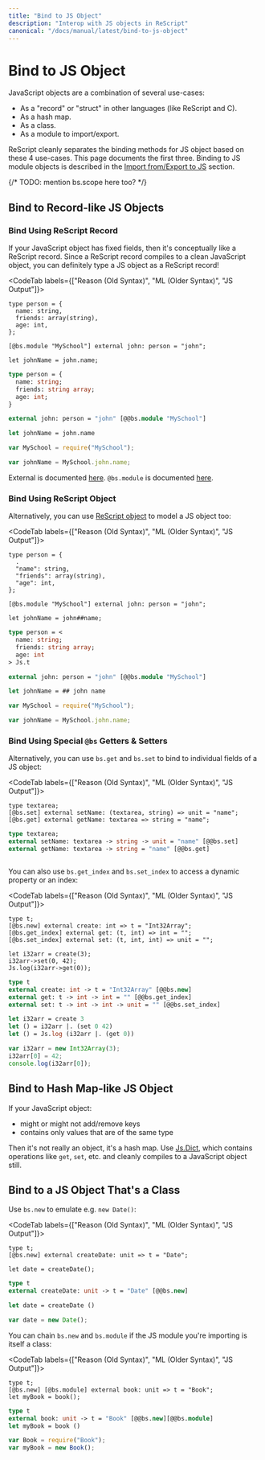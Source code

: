 ```yaml
---
title: "Bind to JS Object"
description: "Interop with JS objects in ReScript"
canonical: "/docs/manual/latest/bind-to-js-object"
---
```


# Bind to JS Object

JavaScript objects are a combination of several use-cases:

- As a "record" or "struct" in other languages (like ReScript and C).
- As a hash map.
- As a class.
- As a module to import/export.

ReScript cleanly separates the binding methods for JS object based on these 4 use-cases. This page documents the first three. Binding to JS module objects is described in the [Import from/Export to JS](import-from-export-to-js.md) section.

{/* TODO: mention bs.scope here too? */}

## Bind to Record-like JS Objects

### Bind Using ReScript Record

If your JavaScript object has fixed fields, then it's conceptually like a ReScript record. Since a ReScript record compiles to a clean JavaScript object, you can definitely type a JS object as a ReScript record!

<CodeTab labels={["Reason (Old Syntax)", "ML (Older Syntax)", "JS Output"]}>

```re
type person = {
  name: string,
  friends: array(string),
  age: int,
};

[@bs.module "MySchool"] external john: person = "john";

let johnName = john.name;
```
```ml
type person = {
  name: string;
  friends: string array;
  age: int;
}

external john: person = "john" [@@bs.module "MySchool"]

let johnName = john.name
```
```js
var MySchool = require("MySchool");

var johnName = MySchool.john.name;
```

</CodeTab>

External is documented [here](external.md). `@bs.module` is documented [here](import-from-export-to-js.md).

### Bind Using ReScript Object

Alternatively, you can use [ReScript object](object.md) to model a JS object too:

<CodeTab labels={["Reason (Old Syntax)", "ML (Older Syntax)", "JS Output"]}>

```re
type person = {
  .
  "name": string,
  "friends": array(string),
  "age": int,
};

[@bs.module "MySchool"] external john: person = "john";

let johnName = john##name;
```
```ml
type person = <
  name: string;
  friends: string array;
  age: int
> Js.t

external john: person = "john" [@@bs.module "MySchool"]

let johnName = ## john name
```
```js
var MySchool = require("MySchool");

var johnName = MySchool.john.name;
```

</CodeTab>

### Bind Using Special `@bs` Getters & Setters

Alternatively, you can use `bs.get` and `bs.set` to bind to individual fields of a JS object:

<CodeTab labels={["Reason (Old Syntax)", "ML (Older Syntax)", "JS Output"]}>

```re
type textarea;
[@bs.set] external setName: (textarea, string) => unit = "name";
[@bs.get] external getName: textarea => string = "name";
```
```ml
type textarea;
external setName: textarea -> string -> unit = "name" [@@bs.set]
external getName: textarea -> string = "name" [@@bs.get]
```
```js
```

</CodeTab>

You can also use `bs.get_index` and `bs.set_index` to access a dynamic property or an index:

<CodeTab labels={["Reason (Old Syntax)", "ML (Older Syntax)", "JS Output"]}>

```re
type t;
[@bs.new] external create: int => t = "Int32Array";
[@bs.get_index] external get: (t, int) => int = "";
[@bs.set_index] external set: (t, int, int) => unit = "";

let i32arr = create(3);
i32arr->set(0, 42);
Js.log(i32arr->get(0));
```
```ml
type t
external create: int -> t = "Int32Array" [@@bs.new]
external get: t -> int -> int = "" [@@bs.get_index]
external set: t -> int -> int -> unit = "" [@@bs.set_index]

let i32arr = create 3
let () = i32arr |. (set 0 42)
let () = Js.log (i32arr |. (get 0))
```
```js
var i32arr = new Int32Array(3);
i32arr[0] = 42;
console.log(i32arr[0]);
```

</CodeTab>

## Bind to Hash Map-like JS Object

If your JavaScript object:

- might or might not add/remove keys
- contains only values that are of the same type

Then it's not really an object, it's a hash map. Use [Js.Dict](api/js/dict), which contains operations like `get`, `set`, etc. and cleanly compiles to a JavaScript object still.

## Bind to a JS Object That's a Class

Use `bs.new` to emulate e.g. `new Date()`:

<CodeTab labels={["Reason (Old Syntax)", "ML (Older Syntax)", "JS Output"]}>

```re
type t;
[@bs.new] external createDate: unit => t = "Date";

let date = createDate();
```
```ml
type t
external createDate: unit -> t = "Date" [@@bs.new]

let date = createDate ()
```
```js
var date = new Date();
```

</CodeTab>

You can chain `bs.new` and `bs.module` if the JS module you're importing is itself a class:

<CodeTab labels={["Reason (Old Syntax)", "ML (Older Syntax)", "JS Output"]}>

```re
type t;
[@bs.new] [@bs.module] external book: unit => t = "Book";
let myBook = book();
```
```ml
type t
external book: unit -> t = "Book" [@@bs.new][@@bs.module]
let myBook = book ()
```
```js
var Book = require("Book");
var myBook = new Book();
```

</CodeTab>
